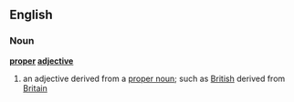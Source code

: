 ==English==
===Noun===
'''[[proper]] [[adjective]]'''
#{{grammar}} an adjective derived from a [[proper noun]]; such as [[British]] derived from [[Britain]]
